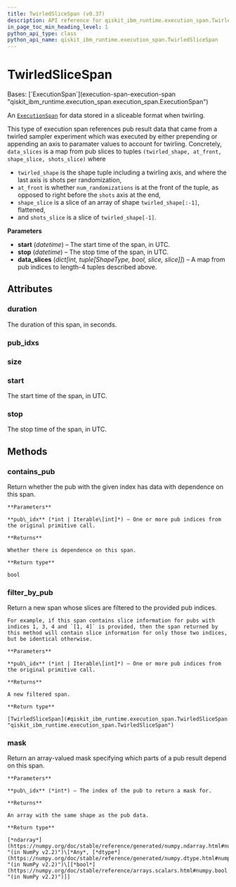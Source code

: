```yaml
---
title: TwirledSliceSpan (v0.37)
description: API reference for qiskit_ibm_runtime.execution_span.TwirledSliceSpan in qiskit-ibm-runtime v0.37
in_page_toc_min_heading_level: 1
python_api_type: class
python_api_name: qiskit_ibm_runtime.execution_span.TwirledSliceSpan
---
```


# TwirledSliceSpan

<Class id="qiskit_ibm_runtime.execution_span.TwirledSliceSpan" isDedicatedPage={true} github="https://github.com/Qiskit/qiskit-ibm-runtime/tree/stable/0.37/qiskit_ibm_runtime/execution_span/twirled_slice_span.py#L27-L92" signature="TwirledSliceSpan(start, stop, data_slices)" modifiers="class">
  Bases: [`ExecutionSpan`](execution-span-execution-span "qiskit_ibm_runtime.execution_span.execution_span.ExecutionSpan")

  An [`ExecutionSpan`](execution-span-execution-span "qiskit_ibm_runtime.execution_span.ExecutionSpan") for data stored in a sliceable format when twirling.

  This type of execution span references pub result data that came from a twirled sampler experiment which was executed by either prepending or appending an axis to paramater values to account for twirling. Concretely, `data_slices` is a map from pub slices to tuples `(twirled_shape, at_front, shape_slice, shots_slice)` where

  *   `twirled_shape` is the shape tuple including a twirling axis, and where the last axis is shots per randomization,
  *   `at_front` is whether `num_randomizations` is at the front of the tuple, as opposed to right before the `shots` axis at the end,
  *   `shape_slice` is a slice of an array of shape `twirled_shape[:-1]`, flattened,
  *   and `shots_slice` is a slice of `twirled_shape[-1]`.

  **Parameters**

  *   **start** (*datetime*) – The start time of the span, in UTC.
  *   **stop** (*datetime*) – The stop time of the span, in UTC.
  *   **data\_slices** (*dict\[int, tuple\[ShapeType, bool, slice, slice]]*) – A map from pub indices to length-4 tuples described above.

  ## Attributes

  ### duration

  <Attribute id="qiskit_ibm_runtime.execution_span.TwirledSliceSpan.duration">
    The duration of this span, in seconds.
  </Attribute>

  ### pub\_idxs

  <Attribute id="qiskit_ibm_runtime.execution_span.TwirledSliceSpan.pub_idxs" />

  ### size

  <Attribute id="qiskit_ibm_runtime.execution_span.TwirledSliceSpan.size" />

  ### start

  <Attribute id="qiskit_ibm_runtime.execution_span.TwirledSliceSpan.start">
    The start time of the span, in UTC.
  </Attribute>

  ### stop

  <Attribute id="qiskit_ibm_runtime.execution_span.TwirledSliceSpan.stop">
    The stop time of the span, in UTC.
  </Attribute>

  ## Methods

  ### contains\_pub

  <Function id="qiskit_ibm_runtime.execution_span.TwirledSliceSpan.contains_pub" github="https://github.com/Qiskit/qiskit-ibm-runtime/tree/stable/0.37/qiskit_ibm_runtime/execution_span/execution_span.py#L112-L122" signature="contains_pub(pub_idx)">
    Return whether the pub with the given index has data with dependence on this span.

    **Parameters**

    **pub\_idx** (*int | Iterable\[int]*) – One or more pub indices from the original primitive call.

    **Returns**

    Whether there is dependence on this span.

    **Return type**

    bool
  </Function>

  ### filter\_by\_pub

  <Function id="qiskit_ibm_runtime.execution_span.TwirledSliceSpan.filter_by_pub" github="https://github.com/Qiskit/qiskit-ibm-runtime/tree/stable/0.37/qiskit_ibm_runtime/execution_span/twirled_slice_span.py#L89-L92" signature="filter_by_pub(pub_idx)">
    Return a new span whose slices are filtered to the provided pub indices.

    For example, if this span contains slice information for pubs with indices 1, 3, 4 and `[1, 4]` is provided, then the span returned by this method will contain slice information for only those two indices, but be identical otherwise.

    **Parameters**

    **pub\_idx** (*int | Iterable\[int]*) – One or more pub indices from the original primitive call.

    **Returns**

    A new filtered span.

    **Return type**

    [TwirledSliceSpan](#qiskit_ibm_runtime.execution_span.TwirledSliceSpan "qiskit_ibm_runtime.execution_span.TwirledSliceSpan")
  </Function>

  ### mask

  <Function id="qiskit_ibm_runtime.execution_span.TwirledSliceSpan.mask" github="https://github.com/Qiskit/qiskit-ibm-runtime/tree/stable/0.37/qiskit_ibm_runtime/execution_span/twirled_slice_span.py#L75-L87" signature="mask(pub_idx)">
    Return an array-valued mask specifying which parts of a pub result depend on this span.

    **Parameters**

    **pub\_idx** (*int*) – The index of the pub to return a mask for.

    **Returns**

    An array with the same shape as the pub data.

    **Return type**

    [*ndarray*](https://numpy.org/doc/stable/reference/generated/numpy.ndarray.html#numpy.ndarray "(in NumPy v2.2)")\[*Any*, [*dtype*](https://numpy.org/doc/stable/reference/generated/numpy.dtype.html#numpy.dtype "(in NumPy v2.2)")\[[*bool*](https://numpy.org/doc/stable/reference/arrays.scalars.html#numpy.bool "(in NumPy v2.2)")]]
  </Function>
</Class>

